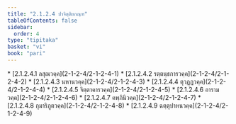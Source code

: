 ```yaml
---
title: "2.1.2.4 ปาจิตฺติยกณฺฑ"
tableOfContents: false
sidebar:
  order: 4
type: "tipitaka"
basket: "vi"
book: "pari"
---
```



<DynamicBreadcrumb />



<TableOfContents book="pari" section="2.1.2.4">
* [2.1.2.4.1 ลสุณวคฺค](2-1-2-4/2-1-2-4-1)
* [2.1.2.4.2 รตฺตนฺธการวคฺค](2-1-2-4/2-1-2-4-2)
* [2.1.2.4.3 นหานวคฺค](2-1-2-4/2-1-2-4-3)
* [2.1.2.4.4 ตุวฏฺฏวคฺค](2-1-2-4/2-1-2-4-4)
* [2.1.2.4.5 จิตฺตาคารวคฺค](2-1-2-4/2-1-2-4-5)
* [2.1.2.4.6 อารามวคฺค](2-1-2-4/2-1-2-4-6)
* [2.1.2.4.7 คพฺภินิวคฺค](2-1-2-4/2-1-2-4-7)
* [2.1.2.4.8 กุมาริภูตวคฺค](2-1-2-4/2-1-2-4-8)
* [2.1.2.4.9 ฉตฺตุปาหนวคฺค](2-1-2-4/2-1-2-4-9)
</TableOfContents>